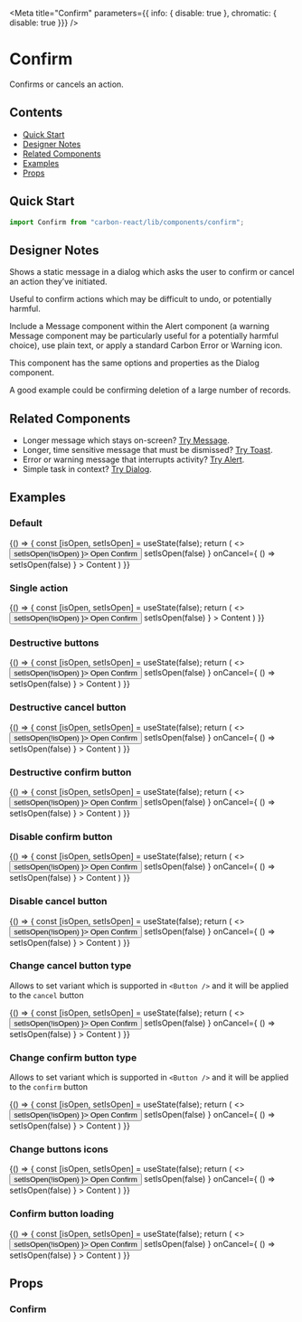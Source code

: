 

<Meta
  title="Confirm"
  parameters={{ info: { disable: true }, chromatic: { disable: true }}}
/>

# Confirm
Confirms or cancels an action.

## Contents
- [Quick Start](#quick-start)
- [Designer Notes](#designer-notes)
- [Related Components](#related-components)
- [Examples](#examples)
- [Props](#props)

## Quick Start

```javascript
import Confirm from "carbon-react/lib/components/confirm";
```

## Designer Notes
Shows a static message in a dialog which asks the user to confirm or cancel an action they’ve initiated.

Useful to confirm actions which may be difficult to undo, or potentially harmful.

Include a Message component within the Alert component (a warning Message component may be particularly useful for a potentially harmful choice), use plain text, or apply a standard Carbon Error or Warning icon.

This component has the same options and properties as the Dialog component.

A good example could be confirming deletion of a large number of records.

## Related Components
- Longer message which stays on-screen? [Try Message](/?path=/docs/message--default-story "Message").
- Longer, time sensitive message that must be dismissed? [Try Toast](/?path=/docs/design-system-toast--default-story "Toast").
- Error or warning message that interrupts activity? [Try Alert](/?path=/docs/alert--default-story "Alert").
- Simple task in context? [Try Dialog](/?path=/docs/dialog--default-story "Dialog").

## Examples

### Default

<Preview>
  <Story name="default">
    {() => {
      const [isOpen, setIsOpen] = useState(false);
      return (
        <>
          <Button onClick={ () => setIsOpen(!isOpen) }>
            Open Confirm
          </Button>
          <Confirm
            cancelButtonDestructive
            title="Are you sure?"
            subtitle="Subtitle"
            open={ isOpen }
            onConfirm={ () => setIsOpen(false) }
            onCancel={ () => setIsOpen(false) }
          >
            Content
          </Confirm>
        </>
      )
    }}
  </Story>
</Preview>


### Single action

<Preview>
  <Story name="single action">
    {() => {
      const [isOpen, setIsOpen] = useState(false);
      return (
        <>
          <Button onClick={ () => setIsOpen(!isOpen) }>
            Open Confirm
          </Button>
          <Confirm
            title="Are you sure?"
            subtitle="Subtitle"
            open={ isOpen }
            onConfirm={ () => setIsOpen(false) }
          >
            Content
          </Confirm>
        </>
      )
    }}
  </Story>
</Preview>


### Destructive buttons

<Preview>
  <Story name="destructive">
    {() => {
      const [isOpen, setIsOpen] = useState(false);
      return (
        <>
          <Button onClick={ () => setIsOpen(!isOpen) }>
            Open Confirm
          </Button>
          <Confirm
            title="Are you sure?"
            subtitle="Subtitle"
            destructive
            cancelButtonType="tertiary"
            open={ isOpen }
            onConfirm={ () => setIsOpen(false) }
            onCancel={ () => setIsOpen(false) }
          >
            Content
          </Confirm>
        </>
      )
    }}
  </Story>
</Preview>

### Destructive cancel button

<Preview>
  <Story name="cancelButtonDestructive">
    {() => {
      const [isOpen, setIsOpen] = useState(false);
      return (
        <>
          <Button onClick={ () => setIsOpen(!isOpen) }>
            Open Confirm
          </Button>
          <Confirm
            title="Are you sure?"
            subtitle="Subtitle"
            cancelButtonDestructive
            open={ isOpen }
            onConfirm={ () => setIsOpen(false) }
            onCancel={ () => setIsOpen(false) }
          >
            Content
          </Confirm>
        </>
      )
    }}
  </Story>
</Preview>

### Destructive confirm button

<Preview>
  <Story name="confirmButtonDestructive">
    {() => {
      const [isOpen, setIsOpen] = useState(false);
      return (
        <>
          <Button onClick={ () => setIsOpen(!isOpen) }>
            Open Confirm
          </Button>
          <Confirm
            title="Are you sure?"
            subtitle="Subtitle"
            confirmButtonDestructive
            open={ isOpen }
            onConfirm={ () => setIsOpen(false) }
            onCancel={ () => setIsOpen(false) }
          >
            Content
          </Confirm>
        </>
      )
    }}
  </Story>
</Preview>

### Disable confirm button

<Preview>
  <Story name="disableConfirm">
    {() => {
      const [isOpen, setIsOpen] = useState(false);
      return (
        <>
          <Button onClick={ () => setIsOpen(!isOpen) }>
            Open Confirm
          </Button>
          <Confirm
            title="Are you sure?"
            subtitle="Subtitle"
            confirmButtonDestructive
            cancelButtonDestructive
            disableConfirm
            open={ isOpen }
            onConfirm={ () => setIsOpen(false) }
            onCancel={ () => setIsOpen(false) }
          >
            Content
          </Confirm>
        </>
      )
    }}
  </Story>
</Preview>

### Disable cancel button

<Preview>
  <Story name="disableCancel">
    {() => {
      const [isOpen, setIsOpen] = useState(false);
      return (
        <>
          <Button onClick={ () => setIsOpen(!isOpen) }>
            Open Confirm
          </Button>
          <Confirm
            title="Are you sure?"
            subtitle="Subtitle"
            showCloseIcon
            disableCancel
            open={ isOpen }
            onConfirm={ () => setIsOpen(false) }
            onCancel={ () => setIsOpen(false) }
          >
            Content
          </Confirm>
        </>
      )
    }}
  </Story>
</Preview>

### Change cancel button type
Allows to set variant which is supported in `<Button />` and it will be applied to the `cancel` button

<Preview>
  <Story name="cancelButtonType">
    {() => {
      const [isOpen, setIsOpen] = useState(false);
      return (
        <>
          <Button onClick={ () => setIsOpen(!isOpen) }>
            Open Confirm
          </Button>
          <Confirm
            title="Are you sure?"
            subtitle="Subtitle"
            cancelButtonType="tertiary"
            open={ isOpen }
            onConfirm={ () => setIsOpen(false) }
            onCancel={ () => setIsOpen(false) }
          >
            Content
          </Confirm>
        </>
      )
    }}
  </Story>
</Preview>

### Change confirm button type
Allows to set variant which is supported in `<Button />` and it will be applied to the `confirm` button

<Preview>
  <Story name="confirmButtonType">
    {() => {
      const [isOpen, setIsOpen] = useState(false);
      return (
        <>
          <Button onClick={ () => setIsOpen(!isOpen) }>
            Open Confirm
          </Button>
          <Confirm
            title="Are you sure?"
            subtitle="Subtitle"
            confirmButtonType="tertiary"
            open={ isOpen }
            onConfirm={ () => setIsOpen(false) }
            onCancel={ () => setIsOpen(false) }
          >
            Content
          </Confirm>
        </>
      )
    }}
  </Story>
</Preview>

### Change buttons icons

<Preview>
  <Story name="buttonsIcons">
    {() => {
      const [isOpen, setIsOpen] = useState(false);
      return (
        <>
          <Button onClick={ () => setIsOpen(!isOpen) }>
            Open Confirm
          </Button>
          <Confirm
            title="Are you sure?"
            subtitle="Subtitle"
            confirmButtonIconType="save"
            confirmButtonIconPosition="after"
            cancelButtonIconType="bin"
            open={ isOpen }
            onConfirm={ () => setIsOpen(false) }
            onCancel={ () => setIsOpen(false) }
          >
            Content
          </Confirm>
        </>
      )
    }}
  </Story>
</Preview>

### Confirm button loading

<Preview>
  <Story name="isLoadingConfirm">
    {() => {
      const [isOpen, setIsOpen] = useState(false);
      return (
        <>
          <Button onClick={ () => setIsOpen(!isOpen) }>
            Open Confirm
          </Button>
          <Confirm
            title="Are you sure?"
            subtitle="Subtitle"
            isLoadingConfirm
            open={ isOpen }
            onConfirm={ () => setIsOpen(false) }
            onCancel={ () => setIsOpen(false) }
          >
            Content
          </Confirm>
        </>
      )
    }}
  </Story>
</Preview>

## Props

### Confirm

<Props of={Confirm} />
